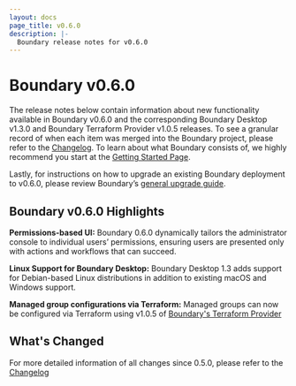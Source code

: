 ```yaml
---
layout: docs
page_title: v0.6.0
description: |-
  Boundary release notes for v0.6.0
---
```


# Boundary v0.6.0

The release notes below contain information about new functionality available in Boundary v0.6.0 and the corresponding Boundary Desktop v1.3.0 and Boundary Terraform Provider v1.0.5 releases.
To see a granular record of when each item was merged into the Boundary project, please refer to the [Changelog](https://github.com/hashicorp/boundary/blob/main/CHANGELOG.md).
To learn about what Boundary consists of, we highly recommend you start at the [Getting Started Page](/docs/getting-started).

Lastly, for instructions on how to upgrade an existing Boundary deployment to v0.6.0, please review Boundary’s [general upgrade guide](https://learn.hashicorp.com/tutorials/boundary/upgrade-version).

## Boundary v0.6.0 Highlights

**Permissions-based UI:** Boundary 0.6.0 dynamically tailors the administrator console to individual users’ permissions, ensuring users are presented only with actions and workflows that can succeed.

**Linux Support for Boundary Desktop:** Boundary Desktop 1.3 adds support for Debian-based Linux distributions in addition to existing macOS and Windows support.

**Managed group configurations via Terraform:** Managed groups can now be configured via Terraform using v1.0.5 of [Boundary's Terraform Provider](https://registry.terraform.io/providers/hashicorp/boundary/latest)

## What's Changed

For more detailed information of all changes since 0.5.0, please refer to the [Changelog](https://github.com/hashicorp/boundary/blob/main/CHANGELOG.md)
